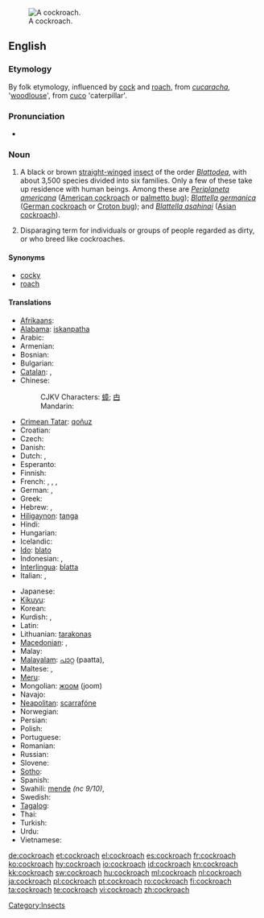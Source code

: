 [[Image:Cockroachcloseup.jpg|thumb|A cockroach.]]
==English==

{{wikipedia}}

===Etymology===
By folk etymology, influenced by [[cock]] and [[roach]], from {{etyl|es}} ''[[cucaracha]]'', '[[woodlouse]]', from [[cuco]] 'caterpillar'.

===Pronunciation===
* {{audio|en-us-cockroach.ogg|Audio (US)}}

===Noun===
{{en-noun|es}}

# {{zoology}} A black or brown [[straight]][[-winged]] [[insect]] of the order ''[[Blattodea]]'', with about 3,500 species divided into six families. Only a few of these take up residence with human beings. Among these are ''[[Periplaneta americana]]'' ([[American cockroach]] or [[palmetto bug]]); ''[[Blattella germanica]]'' ([[German cockroach]] or [[Croton bug]]); and ''[[Blattella asahinai]]'' ([[Asian cockroach]]).
# Disparaging term for individuals or groups of people regarded as dirty, or who breed like cockroaches.

====Synonyms====
* [[cocky]] {{italbrac|Australia|colloquial}}
* [[roach]] {{italbrac|US}}

====Translations====
{{trans-top|insect}}
* [[Afrikaans]]: {{t-|af|kakkerlak|xs=Afrikaans}}
* [[Alabama]]: [[iskanpatha]]
* Arabic: {{t|ar|صرصور|m|tr=SurSuur|sc=Arab}}
* Armenian: {{t|hy|ուտիճ|tr=utič|sc=Armn}}
* Bosnian: {{t-|bs|žohar|m}}
* Bulgarian: {{t+|bg|хлебарка|f|tr=khlebarka}}
* [[Catalan]]: {{t|ca|escarabat|m}}, {{t|ca|panerola|f}}
* Chinese:
*: CJKV Characters: [[蟑]]; [[甴]] {{italbrac|Cantonese}}
*: Mandarin: {{t|zh|蟑螂|tr=zhāngláng|sc=Hani}}
* [[Crimean Tatar]]: [[qoñuz]]
* Croatian: {{t+|hr|žohar|m}}
* Czech: {{t-|cs|šváb|m}}
* Danish: {{t+|da|kakerlak|c}}
* Dutch: {{t+|nl|kakkerlak|f}}, {{t-|nl|sissende kakkerlak|f}}
* Esperanto: {{t-|eo|blato|xs=Esperanto}}
* Finnish: {{t-|fi|torakka}}
* French: {{t|fr|blatte|f}}, {{t|fr|cafard|m}}, {{t|fr|cancrelat|m}}, {{t|fr|coquerelle|f}} {{italbrac|Quebec}}
* German: {{t+|de|Schabe|f}}, {{t+|de|Kakerlake|m}}
* Greek: {{t+|el|κατσαρίδα|f|tr=katsarída}}
* Hebrew: {{t|he|ג׳וק|tr=juq|alt=ג׳וּק|sc=Hebr}}, {{t|he|תיקן|tr=tikan|sc=Hebr}}
* [[Hiligaynon]]: [[tanga]]
* Hindi: {{t|hi|तिलचट्टा|tr=tilcaṭṭā|sc=Deva}}
* Hungarian: {{t+|hu|csótány}}
* Icelandic: {{t-|is|kakkalakki|m}}
* [[Ido]]: [[blato]]
* Indonesian: {{t+|id|kecoak|xs=Indonesian}}, {{t-|id|kacoa|xs=Indonesian}}
* [[Interlingua]]: [[blatta]]
* Italian: {{t-|it|blatta|f}}, {{t+|it|scarafaggio|m}}
{{trans-mid}}
* Japanese: {{t+|ja|ゴキブリ|tr=gokiburi}}
* [[Kikuyu]]: {{tø|ki|nyeje}}
* Korean: {{t|ko|바퀴벌레|tr=bakwibeolle|sc=Kore}}
* Kurdish: {{ku-Arab|[[سیسرک]]}}, {{ku-Arab|[[سیسارک]]}}
* Latin: {{t+|la|blatta|f}}
* Lithuanian: [[tarakonas]] {{m}}
* [[Macedonian]]: {{t|mk|бубашваба|f|tr=bubašvába}}, {{t|mk|лебарка|f|tr=lébarka}}
* Malay: {{t-|ms|lipas|xs=Malay}}
* [[Malayalam]]: [[പാറ്റ]] (paatta), {{t-|ml|പാററ|tr=paatta|sc=Mlym|xs=Malayalam}}
* Maltese: {{t-|mt|wirdiena|f|xs=Maltese}}, {{t-|mt|kokroċ|m|xs=Maltese}}
* [[Meru]]: {{tø|mer|njenje}}
* Mongolian: [[жоом]] (joom)
* Navajo: {{tø|nv|chʼoshtsoh}}
* [[Neapolitan]]: [[scarrafóne]]
* Norwegian: {{t-|no|kakerlakk|m}}
* Persian: {{t|fa|سوسک|tr=susk|sc=fa-Arab}}
* Polish: {{t+|pl|karaluch|m}}
* Portuguese: {{t+|pt|barata|f}}
* Romanian: {{t+|ro|gândac|m}}
* Russian: {{t+|ru|таракан|m|tr=tarakán}}
* Slovene: {{t+|sl|ščurek|m}}
* [[Sotho]]: {{t|st|lephela|xs=Sotho}}
* Spanish: {{t+|es|cucaracha|f}}
* Swahili: [[mende]] ''(nc 9/10)'', {{t+|sw|kombamwiko|xs=Swahili}}
* Swedish: {{t+|sv|kackerlacka|c}}
* [[Tagalog]]: {{t|tl|ipis|xs=Tagalog}}
* Thai: {{t|th|แมลงสาบ|tr=maelong sàap|sc=Thai}}
* Turkish: {{t+|tr|hamam böceği}}
* Urdu: {{t|ur|جهنگر|sc=ur-Arab}}
* Vietnamese: {{t-|vi|con gián|xs=Vietnamese}}
{{trans-bottom}}

[[Category:Insects]]

[[de:cockroach]]
[[et:cockroach]]
[[el:cockroach]]
[[es:cockroach]]
[[fr:cockroach]]
[[ko:cockroach]]
[[hy:cockroach]]
[[io:cockroach]]
[[id:cockroach]]
[[kn:cockroach]]
[[kk:cockroach]]
[[sw:cockroach]]
[[hu:cockroach]]
[[ml:cockroach]]
[[nl:cockroach]]
[[ja:cockroach]]
[[pl:cockroach]]
[[pt:cockroach]]
[[ro:cockroach]]
[[fi:cockroach]]
[[ta:cockroach]]
[[te:cockroach]]
[[vi:cockroach]]
[[zh:cockroach]]